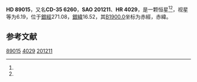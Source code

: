 {{Starbox begin
| name = HD 89015
}}
{{Starbox observe
| epoch = [[J2000.0|J2000.0]]
| constell = {{星座名待查}}<ref name=SIMBAD>{{cite web
 | url=http://simbad.u-strasbg.fr/simbad/sim-id?Ident=HR+4029
 | title=Pulsating variable Star
 | publisher=Centre de Données astronomiques de Strasbourg
 | work=SIMBAD
 | accessdate=2012-07-13
 | archive-date=2020-04-25
 | archive-url=https://web.archive.org/web/20200425144606/http://simbad.u-strasbg.fr/simbad/sim-id?Ident=HR+4029
 | dead-url=no
 }}</ref><ref name=DATA>{{cite web
 | url=http://vizier.u-strasbg.fr/viz-bin/VizieR-5?-out.add=.&-source=5050&-corr=PK=HR&-out.max=9999&HR=4029
 | title=VizieR Detailed Page
 | accessdate=2012-07-13
 | archive-date=2019-02-16
 | archive-url=https://web.archive.org/web/20190216121917/http://vizier.u-strasbg.fr/viz-bin/VizieR-5?-out.add=.&-source=5050&-corr=PK=HR&-out.max=9999&HR=4029
 | dead-url=no
 }}</ref>
| 星官 = 
| ra = {{RA|10|15|20.9}}<ref name=SIMBAD /><ref name=DATA />
| dec = {{DEC|-36|31|5}}<ref name=SIMBAD /><ref name=DATA />
| appmag_v = 6.19<ref name=SIMBAD /><ref name=DATA />
}}
{{Starbox character
| class = K0III<ref name=SIMBAD /><ref name=DATA />
| b-v = 1.06<ref name=SIMBAD /><ref name=DATA />
| u-b = 0.93<ref name=SIMBAD /><ref name=DATA />
| r-i = <ref name=SIMBAD /><ref name=DATA />
| variable = 
}}
{{Starbox astrometry
| radial_v = 0.93
| prop_mo_ra = 27
| parallax = 
| p_error = 
}}
{{Starbox catalog
| names =CD-35 6260，[[SAO星表|SAO]] 201211，[[HD星表|HD]] 89015，[[HR星表|HR]] 4029}}
{{Starbox reference |Simbad=HR+4029}}
{{Starbox end}}

'''HD 89015'''，又名'''CD-35 6260'''，'''SAO 201211'''、'''HR 4029'''，是一颗恒星<ref name=SIMBAD /><ref name=DATA />，视星等为6.19，位于[[銀道座標系|銀經]]271.08，[[銀道座標系|銀緯]]16.52，其[[B1900.0|B1900.0]]坐标为赤經{{RA|10|10|57.8}}，赤緯{{DEC|-36|16.52|14}}。

== 参考文献 ==
{{reflist}}

{{star-stub}}
{{唧筒座恒星}}

[[Category:HD和HDE天體|89015]]
[[Category:HR天體|4029]]
[[Category:SAO天體|201211]]